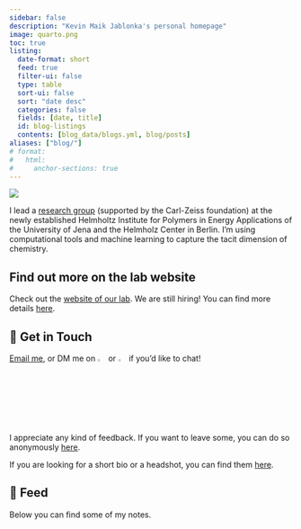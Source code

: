 ```yaml
---
sidebar: false
description: "Kevin Maik Jablonka's personal homepage"
image: quarto.png
toc: true
listing:
  date-format: short
  feed: true
  filter-ui: false
  type: table
  sort-ui: false
  sort: "date desc"
  categories: false
  fields: [date, title]
  id: blog-listings
  contents: [blog_data/blogs.yml, blog/posts]
aliases: ["blog/"]
# format:
#   html:
#     anchor-sections: true
---
```


::: {layout="[25,80]" .profile-header}

![](avartar.JPG){.profile-pic}


I lead a [research group](https://jablonkagroup.uni-jena.de/) (supported by the Carl-Zeiss foundation) at the newly established Helmholtz Institute for Polymers in Energy Applications of the University of Jena and the Helmholz Center in Berlin.
I'm using computational tools and machine learning to capture the tacit dimension of chemistry.

:::


::: {.callout-note icon=false title="Find out more on the lab website"}
# Find out more on the lab website

Check out the [website of our lab](https://jablonkagroup.uni-jena.de/). We are still hiring! You can find more details [here](openings.qmd).
:::


## 💼 Get in Touch

[Email me](https://mailhide.io/e/o4LeOUlq), or DM me on [![](icon-linkedin.png){width="3%"}](https://www.linkedin.com/in/kevin-maik-jablonka-538655200/) or [![](icons-twitter.png){width="3%"}](https://twitter.com/kmjablonka) if you'd like to chat!

I appreciate any kind of feedback. If you want to leave some, you can do so anonymously [here](https://www.admonymous.co/kjappelbaum).

If you are looking for a short bio or a headshot, you can find them [here](bio.qmd).



## 📮 Feed

Below you can find some of my notes.

::: {#blog-listings}
:::
